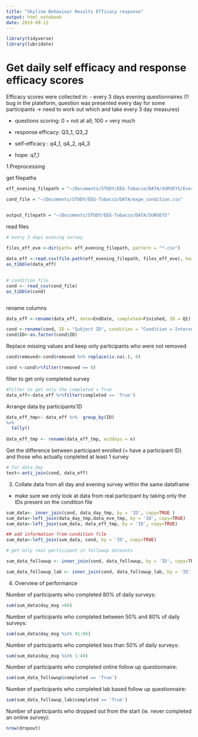 ```yaml
---
title: "Skyline Behaviour Results Efficacy response"
output: html_notebook
date: 2019-09-12
---
```



```r
library(tidyverse)
library(lubridate)
```

Get daily self efficacy and response efficacy scores
=====================================================

Efficacy scores were collected in:
- every 3 days evening questionnaires (!! bug in the plateform, question was presented every day for some participants -> need to work out which and take every 3 day measures)

- questions scoring: 0 = not at all; 100 = very much

- response efficacy: Q3_1, Q3_2
- self-efficacy : q4_1, q4_2, q4_3
- hope: q7_1

1.Preprocessing

get filepaths

```r


eff_evening_filepath = "~/Documents/STUDY/EEG-Tobacco/DATA/SURVEYS/Every3days"

cond_file = "~/Documents/STUDY/EEG-Tobacco/DATA/expe_condition.csv"


output_filepath = "~/Documents/STUDY/EEG-Tobacco/DATA/SURVEYS"


```

read files

```r
# every 3 days evening survey
  
files_eff_eve <-dir(path= eff_evening_filepath, pattern = "*.csv") 

data_eff <-read.csv(file.path(eff_evening_filepath, files_eff_eve), header = TRUE, sep = ",", dec = ".")
as_tibble(data_eff)
    

# condition file
cond <- read_csv(cond_file)
as_tibble(cond)



```

rename columns 

```r

data_eff <-rename(data_eff, date=EndDate, completed=Finished, ID = Q1)

cond <-rename(cond, ID = "Subject ID", condition = "Condition = Intervention", removed= "REMOVED")
cond$ID<-as.factor(cond$ID)

```

Replace missing values and keep only participants who were not removed

```r
cond$removed<-cond$removed %>% replace(is.na(.), 0)

cond <-cond%>%filter(removed == 0)

```

filter to get only completed survey
```r
#filter to get only the completed = True
data_eff<-data_eff %>%filter(completed == 'True')
```


Arrange data by participants'ID 

```r

data_eff_tmp<- data_eff %>%  group_by(ID) 
%>%
  tally()
  
data_eff_tmp <- rename(data_eff_tmp, ev3days = n)
```







Get the difference between participant enrolled (= have a participant ID) and those who actually conpleted at least 1 survey

```r
# for data_day
test<-anti_join(cond, data_eff)
```




3. Collate data from all day and evening survey within the same dataframe

+ make sure we only look at data from real participant by taking only the IDs present on the condition file

```r
sum_data<- inner_join(cond, data_day_tmp, by = 'ID', copy=TRUE )
sum_data<-left_join(data_day_tmp,data_eve_tmp, by = 'ID', copy=TRUE)
sum_data<-left_join(sum_data, data_eff_tmp, by = 'ID', copy=TRUE)

## add information from condition file
sum_data<-left_join(sum_data, cond, by = 'ID', copy=TRUE)

# get only real participant in followup datasets

sum_data_followup <- inner_join(cond, data_followup, by = 'ID', copy=TRUE )

sum_data_followup_lab <- inner_join(cond, data_followup_lab, by = 'ID', copy=TRUE )


```



4. Overview of performance

Number of participants who completed 80% of daily surveys:

```r
sum(sum_data$day_msg >66)
```

Number of participants who completed between 50% and 80% of daily surveys:

```r
sum(sum_data$day_msg %in% 41:66)

```

Number of participants who completed less than 50% of daily surveys:

```r
sum(sum_data$day_msg %in% 1:40)
```

Number of participants who completed online follow up questionnaire:

```r
sum(sum_data_followup$completed == 'True')

```

Number of participants who completed lab based follow up questionnaire:
```r
sum(sum_data_followup_lab$completed == 'True')

```


Number of participants who dropped out from the start (ie. never completed an online survey):

```r
nrow(dropout)
```
















